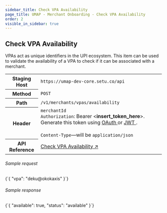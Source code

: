 ```yaml
---
sidebar_title: Check VPA Availability
page_title: UMAP - Merchant Onboarding - Check VPA Availability
order: 2
visible_in_sidebar: true
---
```


## Check VPA Availability

VPAs act as unique identifiers in the UPI ecosystem. This item can be used to validate the availability of a VPA to check if it can be associated with a merchant.

<table>
    <tbody>
        <tr>
            <th>Staging Host</th>
            <td>
                <code>https://umap-dev-core.setu.co/api</code>
            </td>
        </tr>
        <tr>
            <th>Method</th>
            <td>
                <code>POST</code>
            </td>
        </tr>
        <tr>
            <th>Path</th>
            <td>
                <code>/v1/merchants/vpas/availability</code>
            </td>
        </tr>
        <tr>
            <th>Header</th>
            <td>
                <code>merchantId</code><br/>
                <code>Authorization</code>: Bearer &lt;<b>insert_token_here</b>&gt;.
                Generate this token using <a
                    href="/payments/upi-deeplinks/resources/oauth"
                    target="_blank">
                    OAuth
                </a> or <a
                    href="/payments/upi-deeplinks/resources/jwt"
                    target="_blank">
                    JWT
                </a>.<br />
                <br />
                <code>Content-Type</code>—will be <code>application/json</code>
            </td>
        </tr>
        <tr>
            <th>API Reference</th>
            <td>
                <a href="/payments/umap/api-reference#/category~vpa/operation~vpa#checkAvailability"target="_blank">
                    Check VPA Availability ↗
                </a>
            </td>
        </tr>
    </tbody>
</table>

###### Sample request

<CodeBlockWithCopy language="json">
    {`{
    "vpa": "deku@okokaxis"
}`}
</CodeBlockWithCopy>

###### Sample response

<CodeBlockWithCopy language="json">
    {`{
  "available": true,
  "status": "available"
}`}
</CodeBlockWithCopy>

<WasPageHelpful />